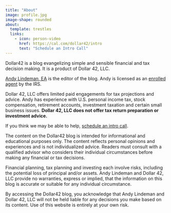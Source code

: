 ```yaml
---
title: "About"
image: profile.jpg
image-shape: rounded
about:
  template: trestles
  links:
    - icon: person-video
      href: https://cal.com/dollar42/intro
      text: "Schedule an Intro Call"
---
```


Dollar42 is a blog evangelizing simple and sensible financial and tax decision making. It is a product of Dollar 42, LLC.

[Andy Lindeman, EA](https://www.linkedin.com/in/andylindeman/) is the editor of the blog. Andy is licensed as an [enrolled agent](https://www.irs.gov/tax-professionals/enrolled-agents/enrolled-agent-information) by the IRS.

Dollar 42, LLC offers limited paid engagements for tax projections and advice. Andy has experience with U.S. personal income tax, stock compensation, retirement accounts, investment taxation and certain small business issues. **Dollar 42, LLC does not offer tax return preparation or investment advice.**

If you think we may be able to help, [schedule an intro call](https://cal.com/dollar42/intro).

:::{.callout-note}
The content on the Dollar42 blog is intended for informational and educational purposes only. The content reflects personal opinions and experiences and is not individualized advice. Readers must consult with a qualified advisor who considers their individual circumstances before making any financial or tax decisions.

Financial planning, tax planning and investing each involve risks, including the potential loss of principal and/or assets. Andy Lindeman and Dollar 42, LLC provide no warranties, express or implied, that the information on this blog is accurate or suitable for any individual circumstance.

By accessing the Dollar42 blog, you acknowledge that Andy Lindeman and Dollar 42, LLC will not be held liable for any decisions you make based on its content. Use of this website is entirely at your own risk.
:::
